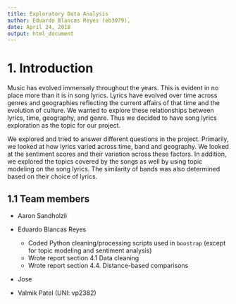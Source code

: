 ```yaml
---
title: Exploratory Data Analysis
author: Eduardo Blancas Reyes (eb3079), 
date: April 24, 2018
output: html_document
---
```


# 1. Introduction

Music has evolved immensely throughout the years. This is evident in no place more than it is in song lyrics. Lyrics have evolved over time across genres and geographies reflecting the current affairs of that time and the evolution of culture. We wanted to explore these relationships between lyrics, time, geography, and genre. Thus we decided to have song lyrics exploration as the topic for our project.


We explored and tried to answer different questions in the project. Primarily, we looked at how lyrics varied across time, band and geography. We looked at the sentiment scores and their variation across these factors. In addition, we explored the topics covered by the songs as well by using topic modeling on the song lyrics. The similarity of bands was also determined based on their choice of lyrics.

## 1.1 Team members

* Aaron Sandholzli
    
* Eduardo Blancas Reyes
    - Coded Python cleaning/processing scripts used in `boostrap` (except for topic modeling and sentiment analysis)
    - Wrote report section 4.1 Data cleaning
    - Wrote report section 4.4. Distance-based comparisons
* Jose

* Valmik Patel (UNI: vp2382)
    
